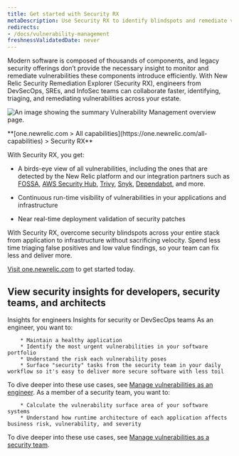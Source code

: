 ```yaml
---
title: Get started with Security RX 
metaDescription: Use Security RX to identify blindspots and remediate vulnerabilities.
redirects:
- /docs/vulnerability-management
freshnessValidatedDate: never
---
```


Modern software is composed of thousands of components, and legacy security offerings don’t provide the necessary insight to monitor and remediate vulnerabilities these components introduce efficiently. With New Relic Security Remediation Explorer (Security RX), engineers from DevSecOps, SREs, and InfoSec teams can collaborate faster, identifying, triaging, and remediating vulnerabilities across your estate.

<img
  title="Vulnerability Management overview"
  alt="An image showing the summary Vulnerability Management overview page."
  src="/images/security_screenshot-full_security-overview.webp"
/>

<figcaption>
  <DNT>
    **[one.newrelic.com > All capabilities](https://one.newrelic.com/all-capabilities) > Security RX**
  </DNT>
</figcaption>

With Security RX, you get:

* A birds-eye view of all vulnerabilities, including the ones that are detected by the New Relic platform and our integration partners such as [FOSSA](docs/vulnerability-management/integrations/fossa/), [AWS Security Hub](docs/vulnerability-management/integrations/aws/), [Trivy](/docs/vulnerability-management/integrations/trivy), [Snyk](docs/vulnerability-management/integrations/snyk/), [Dependabot](install/vm/), and more.

* Continuous run-time visibility of vulnerabilities in your applications and infrastructure 

* Near real-time deployment validation of security patches 



With Security RX, overcome security blindspots across your entire stack from application to infrastructure  without sacrificing velocity. Spend less time triaging false positives and low value findings, so your team can fix less and deliver more.

[Visit one.newrelic.com](https://one.newrelic.com/vulnerability-management) to get started today.


## View security insights for developers, security teams, and architects

<Tabs>
  <TabsBar>
    <TabsBarItem id="developer-insights">Insights for engineers</TabsBarItem>
    <TabsBarItem id="security-dev-insights">Insights for security or DevSecOps teams</TabsBarItem>
  </TabsBar>

  <TabsPages>
    <TabsPageItem id="developer-insights">
As an engineer, you want to:

        * Maintain a healthy application
        * Identify the most urgent vulnerabilities in your software portfolio
        * Understand the risk each vulnerability poses
        * Surface "security" tasks from the security team in your daily workflow so it's easy to deliver more secure software with less toil

To dive deeper into these use cases, see [Manage vulnerabilities as an engineer](/docs/vulnerability-management/dev-workflow/).
    </TabsPageItem>
    <TabsPageItem id="security-dev-insights">
As a member of a security team, you want to:

        * Calculate the vulnerability surface area of your software systems
        * Understand how runtime architecture of each application affects business risk, vulnerability, and severity

To dive deeper into these use cases, see [Manage vulnerabilities as a security team](/docs/vulnerability-management/security-workflow).
    </TabsPageItem>
  </TabsPages>
</Tabs>



